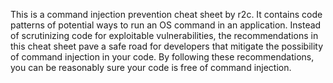 This is a command injection prevention cheat sheet by r2c. It contains code patterns of potential ways to run an OS command in an application. Instead of scrutinizing code for exploitable vulnerabilities, the recommendations in this cheat sheet pave a safe road for developers that mitigate the possibility of command injection in your code. By following these recommendations, you can be reasonably sure your code is free of command injection.